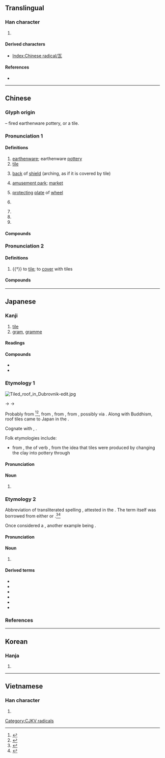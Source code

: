 {{character info/new}}
==Translingual==
{{stroke order|type=animate}}

===Han character===
{{Han char|rn=98|rad=瓦|as=00|sn=4|snj=5|four=10717|canj=MVNI}}

# {{mul-kangxi radical-def}}

====Derived characters====
* [[Index:Chinese radical/瓦]]

====References====
* {{Han ref|kx=0747.360|dkj=21438|dj=1156.050|hdz=21421.030|uh=74E6|ud=29926|bh=A5CB|bd=42443}}

----

==Chinese==
{{zh-forms|alt=𪜂}}

===Glyph origin===
{{Han etym}}
{{liushu|p}} – fired earthenware pottery, or a tile.

===Pronunciation 1===
{{zh-pron
|m=wǎ
|m-s=
|c=ngaa5
|c-t=
|g=
|h=pfs=ngá
|j=
|mb=uà
|md=nguâ/nguā
|md_note=nguâ - colloquial (“tile”); nguā - literary (“watt”)
|mn=xm,zz,kh,tp,tn,sx,yl,hc,tc:hiā/km,mg:hōa/qz,lk:hiǎ/lk:hǒa/xm,qz:góa/óa
|mn_note=hiā/huā/hiǎ/hǒa - vernacular; góa - literary; óa - literary (Zhangzhou, Taiwan), common variant (Xiamen, Quanzhou)
|mn-t=hia6/ua2/uag6/ua1
|mn-t_note=hia6 - vernacular; ua2 - literary; uag6 - vernacular (“watt”); ua1 - literary (“watt”)
|w=3ngo
|x=
|mc=1
|oc=1,1
|ma=Zh-wa.ogg
|cat=n
}}

====Definitions====
{{zh-hanzi}}

# [[earthenware]]; earthenware [[pottery]]
# [[tile]] {{gloss|roof covering}}
# {{lb|zh|historical}} [[back]] of [[shield]] (arching, as if it is covered by tile)
# {{lb|zh|historical}} [[amusement park]]; [[market]]
# {{lb|zh|historical|dialectal}} [[protecting]] [[plate]] of [[wheel]]
# {{lb|zh|music}} {{zh-alt-name|土|[[earth]]}}
# {{n-g|Ancient placename in modern {{w|Hua County}}, [[Henan]].}}
# {{zh-short|瓦特|[[watt]]}}
# {{surname|lang=zh}}

====Compounds====
{{zh-der|三瓦兩舍|三瓦四舍|努瓦克肖特|上無片瓦遮身，下無立錐之地|丟下瓦磚兒，一個個要著地|丟磚料瓦|伊洛瓦底江|催淚瓦斯|冰散瓦解|冰消瓦解|化瓦糧|千瓦|千瓦時|南瓦子|反打瓦|史瓦濟蘭|吃瓦片兒|各人自掃檐前雪，莫管他家瓦上霜|瓦努阿圖|各人自掃門前雪，休管他人瓦上霜|各人自掃門前雪，莫管他家瓦上霜|吐瓦魯|哈瓦那|單浪瓦房子|土崩瓦解|土雞瓦犬|大小金瓦寺|天然瓦斯|密涅瓦|寧可玉碎，不為瓦全|寧可玉碎，不能瓦全|寧為玉碎，不為瓦全|小青瓦|屋瓦|弄瓦|弄瓦之喜|德拉瓦河|打瓦|摩爾多瓦|日內瓦|日內瓦公約|明瓦|望風瓦解|朱瓦碧甍|朱甍碧瓦|板瓦|根椽片瓦|毀方瓦合|毀瓦畫墁|毒瓦斯|泥瓦匠|泥豬瓦狗|液化瓦斯|液體瓦斯|添磚加瓦|滴水瓦|片瓦根椽|片瓦無存|琉璃瓦|瓦全|瓦剌|瓦匠|瓦合|瓦合之卒|瓦器|瓦器蚌盤|瓦圈|瓦塊|瓦壟|瓦壟子|瓦子|瓦屋|瓦市|瓦影龜魚|瓦斯|瓦斯中毒|瓦斯彈|瓦斯槍|瓦斯爐|瓦斯車|瓦松|瓦棺篆鼎|瓦楞|瓦楞子|瓦楞帽|瓦楞紙|瓦溝|瓦灶繩床|瓦片|瓦特|瓦特表|瓦獸|瓦當|瓦當文|瓦盆|瓦碴兒|瓦礫|瓦窯|瓦罐|瓦罐不離井上破|瓦舍|瓦解|瓦解冰泮|瓦解冰消|瓦解冰銷|瓦解土崩|瓦解星散|瓦解星飛|瓦解雲散|瓦釜之鳴|瓦釜雷鳴|瓷瓦兒|石棉瓦|破瓦頹垣|硯瓦|碧瓦|碧瓦朱甍|磚瓦|窩瓦河|繩床瓦灶|纍瓦結繩|缸瓦|薩爾瓦多|蘇瓦|虛舟飄瓦|赤瓦不剌海|銅瓦|阿瓦|陶犬瓦雞|雷鳴瓦釜|青瓦臺|飛磚擲瓦|鴛鴦瓦}}

===Pronunciation 2===
{{zh-pron
|m=wà
|c=ngaa6
|mn-t=huê7
|dial=n
|mc=2
|oc=n,2
|cat=v
}}

====Definitions====
{{zh-hanzi}}

# {{†}} to [[tile]]; to [[cover]] with tiles

====Compounds====
{{zh-der|瓦刀}}

{{zh-cat|Intermediate}}

----

==Japanese==

===Kanji===
{{ja-kanji|grade=|rs=瓦00}}
# [[tile]]
# [[gram]], [[gramme]]

====Readings====
{{ja-readings
|goon=げ<げ<ぐゑ
|kanon=が<ぐわ
|kun=かわら-<かはら-, グラム-
}}

====Compounds====
{{der-top|Compounds}}
* {{ja-r|瓦%解|が%かい|[[collapse]], [[downfall]]}}
* {{ja-r|瓦%礫|が%れき|[[rubble]], [[wreckage]]}}
{{der-bottom}}

===Etymology 1===
[[Image:Tiled roof in Dubrovnik-edit.jpg|thumb]]
{{ja-kanjitab|かわら|yomi=kun}}

{{IPAchar|/kapara/}} → {{IPAchar|/kaɸara/}} → {{IPAchar|/kawara/}}

Probably from {{der|ja|sa|sort=かわら|कपाल|tr=kapā́la||cup, bowl, skull}}<ref name="DJR">{{R:Daijirin}}</ref><ref name="KDJ">{{R:Kokugo Dai Jiten}}</ref>, from {{der|ja|inc-pro|*kapā́las}}, from {{der|ja|iir-pro|*kapā́las}}, from {{der|ja|ine-pro|*kapōlo-||head, bowl}}, possibly via {{ltc-l|迦波羅}}.  Along with Buddhism, roof tiles came to Japan in the {{w|Asuka period}}.

Cognate with {{m|ja|骨}}, {{m|ja|䯊|tr=kawara||a bone, particularly a covering bone such as a skull or kneecap}}.

Folk etymologies include:
* from {{m|ja|変わる|変わら|tr=kawara}}, the {{m|ja|未然形|tr=mizenkei||incomplete form}} of verb {{m|ja|変わる|tr=kawaru||to change}}, from the idea that tiles were produced by changing the clay into pottery through {{l|en|firing}}

====Pronunciation====
{{ja-pron|yomi=k|かわら|acc=0|acc_ref=DJR}}

====Noun====
{{ja-noun|かわら|hhira=かはら}}

# {{l|en|roof tile}}

===Etymology 2===
Abbreviation of transliterated {{ja-ateji|sort=くらむ'}} spelling {{ja-r|瓦%蘭%姆|グ%ラ%ム}}, attested in the {{w|Meiji period}}.  The term {{ja-r|グラム}} itself was borrowed from either {{bor|ja|en|gram}} or {{bor|ja|fr|gramme}}.<ref name="DJR">{{R:Daijirin}}</ref><ref name="KDJ">{{R:Kokugo Dai Jiten}}</ref>

Once considered a {{m|ja|国字|tr=kokuji||national character|pos=a kanji coined in Japan}}, another example being {{ja-r|瓲|トン|[[ton]], [[tonne]]}}.

====Pronunciation====
{{ja-pron|yomi=irr|グラム|acc=1|acc_ref=DJR}}

====Noun====
{{ja-noun|グラム}}

# {{lb|ja|dated}} {{n-g|symbol for {{l|en|gram}}, {{l|en|gramme}}}}

====Derived terms====
{{der-top|Terms derived from グラム}}
*{{ja-r|瓲|ミリグラム|[[milligram]], [[milligramme]]}}
*{{ja-r|甅|センチグラム|[[centigram]], [[centigramme]]}}
*{{ja-r|瓰|デシグラム|[[decigram]], [[decigramme]]}}
*{{ja-r|瓧|デカグラム|[[decagram]], [[decagramme]]}}
*{{ja-r|瓸|ヘクトグラム|[[hectogram]], [[hectogramme]]}}
*{{ja-r|瓩|キログラム|[[kilogram]], [[kilogramme]]}}
{{der-bottom}}

===References===
<references/>

----

==Korean==

===Hanja===
{{ko-hanja/new|기와|와}}

# {{defn|lang=ko|sort=瓦00}}

----

==Vietnamese==

===Han character===
{{vi-hantu|[[ngõa]], [[ngói]], [[ngoa]]|rs=瓦00}}

# {{defn|lang=vi|sort=瓦00}}

[[Category:CJKV radicals]]